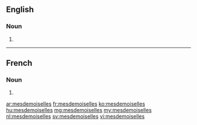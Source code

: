 ==English==

===Noun===
{{head|en|plural}}

# {{plural of|mademoiselle|lang=en|nocat=1}}

----

==French==

===Noun===
{{head|fr|plural}}

# {{plural of|mademoiselle|lang=fr|nocat=1}}

[[ar:mesdemoiselles]]
[[fr:mesdemoiselles]]
[[ko:mesdemoiselles]]
[[hu:mesdemoiselles]]
[[mg:mesdemoiselles]]
[[my:mesdemoiselles]]
[[nl:mesdemoiselles]]
[[sv:mesdemoiselles]]
[[vi:mesdemoiselles]]